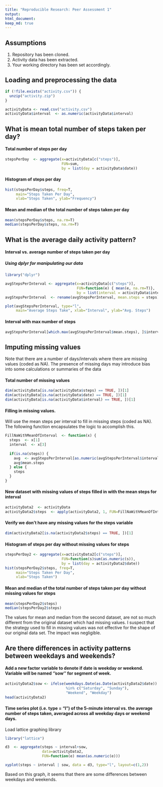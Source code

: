 ```yaml
---
title: "Reproducible Research: Peer Assessment 1"
output: 
html_document:
keep_md: true
---
```


## Assumptions
  1. Repository has been cloned. 
  2. Activity data has been extracted.
  3. Your working directory has been set accordingly.
 
## Loading and preprocessing the data
```r
if (!file.exists("activity.csv")) {
  unzip("activity.zip")
}

activityData <- read.csv("activity.csv")
activityData$interval  <- as.numeric(activityData$interval)
```

## What is mean total number of steps taken per day?
#### Total number of steps per day
```r
stepsPerDay  <- aggregate(x=activityData[c("steps")], 
                          FUN=sum, 
                          by = list(day = activityData$date))
```

#### Histogram of steps per day
```r
hist(stepsPerDay$steps, freq=T,
     main="Steps Taken Per Day",
     xlab="Steps Taken", ylab="Frequency")
```

#### Mean and median of the total number of steps taken per day
```r
mean(stepsPerDay$steps, na.rm=T)
median(stepsPerDay$steps, na.rm=T)
```


## What is the average daily activity pattern?
#### Interval vs.  average number of steps taken per day
##### Using dplyr for manipulating our data
```r
library("dplyr")
```

```r
avgStepsPerInterval <- aggregate(x=activityData[c("steps")],
                                 FUN=function(e) { mean(e, na.rm=T)},
                                 by = list(interval = activityData$interval))
avgStepsPerInterval  <- rename(avgStepsPerInterval, mean.steps = steps)

plot(avgStepsPerInterval, type="l",
     main="Average Steps Take", xlab="Interval", ylab="Avg. Steps")
```

#### Interval with max number of steps
```r
avgStepsPerInterval[which.max(avgStepsPerInterval$mean.steps), ]$interval
```

## Imputing missing values
Note that there are a number of days/intervals where there are missing values (coded as NA). The presence of missing days may introduce bias into some calculations or summaries of the data

#### Total number of missing values
```r
dim(activityData[is.na(activityData$steps) == TRUE, ])[1]
dim(activityData[is.na(activityData$date) == TRUE, ])[1]
dim(activityData[is.na(activityData$interval) == TRUE, ])[1]
```

#### Filling in missing values.
Will use the mean steps per interval to fill in missing steps (coded as NA). The following function encapsulates the logic to accomplish this.
```r
FillNaWithMeanOfInterval  <- function(x) {
  steps  <- x[1]
  interval  <- x[3]
  
  if(is.na(steps)) {
    avg  <- avgStepsPerInterval[as.numeric(avgStepsPerInterval$interval) == as.numeric(interval), ]
    avg$mean.steps
  } else {
    steps
  }  
}
```

#### New dataset with missing values of steps filled in with the mean steps for interval
```r
activityData2  <- activityData
activityData2$steps  <- apply(activityData2, 1, FUN=FillNaWithMeanOfInterval)
```


#### Verify we don't have any missing values for the steps variable
```r
dim(activityData2[is.na(activityData2$steps) == TRUE, ])[1]
```

#### Histogram of steps per day without missing values for steps
```r
stepsPerDay2 <- aggregate(x=activityData2[c("steps")], 
                          FUN=function(s)sum(as.numeric(s)), 
                          by = list(day = activityData2$date))
hist(stepsPerDay2$steps, freq=T,
     main="Steps Taken Per Day",
     xlab="Steps Taken")
```     

#### Mean and median of the total number of steps taken per day without missing values for steps
```r
mean(stepsPerDay2$steps)
median(stepsPerDay2$steps)
```
The values for mean and median from the second dataset, are not so much different from the original dataset which had missing values.
I suspect that the strategy used to fill in missing values was not effective for the shape of our original data set. The impact was negligible.

## Are there differences in activity patterns between weekdays and weekends?
#### Add a new factor variable to denote if date is weekday or weekend. Variable will be named ''sow'' for segment of week.
```r
activityData2$sow <- ifelse(weekdays.Date(as.Date(activityData2$date)) 
                            %in% c("Saturday", "Sunday"),
                            "Weekend", "Weekday")
head(activityData2)                 
```

#### Time series plot (i.e. type = "l") of the 5-minute interval vs. the average number of steps taken, averaged across all weekday days or weekend days.
Load lattice graphing library
```r
library("lattice")
```

```r
d3  <- aggregate(steps ~ interval+sow, 
                 data=activityData2, 
                 FUN=function(e) mean(as.numeric(e)))

xyplot(steps ~ interval | sow, data = d3, type="l", layout=c(1,2))

```

Based on this graph, it seems that there are some differences between weekdays and weekends.
